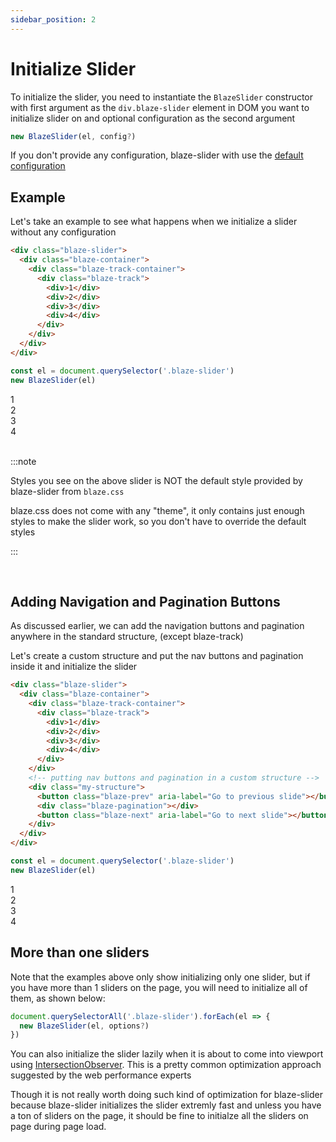 ```yaml
---
sidebar_position: 2
---
```



# Initialize Slider

To initialize the slider, you need to instantiate the `BlazeSlider` constructor with first argument as the `div.blaze-slider` element in DOM you want to initialize slider on and optional configuration as the second argument

```javascript
new BlazeSlider(el, config?)
```

If you don't provide any configuration, blaze-slider with use the [default configuration](/docs/api/BlazeConfig#default-config)

## Example

Let's take an example to see what happens when we initialize a slider without any configuration

```html
<div class="blaze-slider">
  <div class="blaze-container">
    <div class="blaze-track-container">
      <div class="blaze-track">
        <div>1</div>
        <div>2</div>
        <div>3</div>
        <div>4</div>
      </div>
    </div>
  </div>
</div>
```

```js
const el = document.querySelector('.blaze-slider')
new BlazeSlider(el)
```

<ExampleSlider>
  <div>1</div>
  <div>2</div>
  <div>3</div>
  <div>4</div>
</ExampleSlider>

<br />

:::note

Styles you see on the above slider is NOT the default style provided by blaze-slider from `blaze.css`

blaze.css does not come with any "theme", it only contains just enough styles to make the slider work, so you don't have to override the default styles

:::

<br />

## Adding Navigation and Pagination Buttons

As discussed earlier, we can add the navigation buttons and pagination anywhere in the standard structure, (except blaze-track)

Let's create a custom structure and put the nav buttons and pagination inside it and initialize the slider

```html
<div class="blaze-slider">
  <div class="blaze-container">
    <div class="blaze-track-container">
      <div class="blaze-track">
        <div>1</div>
        <div>2</div>
        <div>3</div>
        <div>4</div>
      </div>
    </div>
    <!-- putting nav buttons and pagination in a custom structure -->
    <div class="my-structure">
      <button class="blaze-prev" aria-label="Go to previous slide"></button>
      <div class="blaze-pagination"></div>
      <button class="blaze-next" aria-label="Go to next slide"></button>
    </div>
  </div>
</div>
```

```js
const el = document.querySelector('.blaze-slider')
new BlazeSlider(el)
```

<ExampleSlider addNav={true} addPagination={true}>
  <div>1</div>
  <div>2</div>
  <div>3</div>
  <div>4</div>
</ExampleSlider>

## More than one sliders

Note that the examples above only show initializing only one slider, but if you have more than 1 sliders on the page, you will need to initialize all of them, as shown below:

```javascript
document.querySelectorAll('.blaze-slider').forEach(el => {
  new BlazeSlider(el, options?)
})
```

You can also initialize the slider lazily when it is about to come into viewport using [IntersectionObserver](https://developer.mozilla.org/en-US/docs/Web/API/Intersection_Observer_API).
This is a pretty common optimization approach suggested by the web performance experts

Though it is not really worth doing such kind of optimization for blaze-slider because blaze-slider initializes the slider extremly fast
and unless you have a ton of sliders on the page, it should be fine to initialze all the sliders on page during page load.
